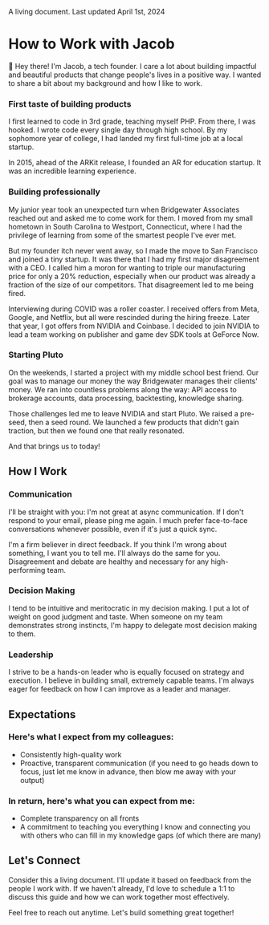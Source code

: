 

<div className="flex flex-col gap-3">
  <p className="text-xs">A living document. Last updated April 1st, 2024</p>
  <h1 className="text-3xl text-accent">How to Work with Jacob</h1>
  <p>
    👋 Hey there! I&apos;m Jacob, a <Age /> tech founder. I care a lot about
    building impactful and beautiful products that change people&apos;s lives in
    a positive way. I wanted to share a bit about my background and how I like
    to work.
  </p>
</div>

### First taste of building products

I first learned to code in 3rd grade, teaching myself PHP. From there, I was hooked. I wrote code every single day through high school. By my sophomore year of college, I had landed my first full-time job at a local startup.

In 2015, ahead of the ARKit release, I founded an AR for education startup. It was an incredible learning experience.

### Building professionally

My junior year took an unexpected turn when Bridgewater Associates reached out and asked me to come work for them. I moved from my small hometown in South Carolina to Westport, Connecticut, where I had the privilege of learning from some of the smartest people I've ever met.

But my founder itch never went away, so I made the move to San Francisco and joined a tiny startup. It was there that I had my first major disagreement with a CEO. I called him a moron for wanting to triple our manufacturing price for only a 20% reduction, especially when our product was already a fraction of the size of our competitors. That disagreement led to me being fired.

Interviewing during COVID was a roller coaster. I received offers from Meta, Google, and Netflix, but all were rescinded during the hiring freeze. Later that year, I got offers from NVIDIA and Coinbase. I decided to join NVIDIA to lead a team working on publisher and game dev SDK tools at GeForce Now.

### Starting Pluto

On the weekends, I started a project with my middle school best friend. Our goal was to manage our money the way Bridgewater manages their clients' money. We ran into countless problems along the way: API access to brokerage accounts, data processing, backtesting, knowledge sharing.

Those challenges led me to leave NVIDIA and start Pluto. We raised a pre-seed, then a seed round. We launched a few products that didn't gain traction, but then we found one that really resonated.

And that brings us to today!

## How I Work

### Communication

I'll be straight with you: I'm not great at async communication. If I don't respond to your email, please ping me again. I much prefer face-to-face conversations whenever possible, even if it's just a quick sync.

I'm a firm believer in direct feedback. If you think I'm wrong about something, I want you to tell me. I'll always do the same for you. Disagreement and debate are healthy and necessary for any high-performing team.

### Decision Making

I tend to be intuitive and meritocratic in my decision making. I put a lot of weight on good judgment and taste. When someone on my team demonstrates strong instincts, I'm happy to delegate most decision making to them.

### Leadership

I strive to be a hands-on leader who is equally focused on strategy and execution. I believe in building small, extremely capable teams. I'm always eager for feedback on how I can improve as a leader and manager.

## Expectations

### Here's what I expect from my colleagues:

- Consistently high-quality work
- Proactive, transparent communication (if you need to go heads down to focus, just let me know in advance, then blow me away with your output)

### In return, here's what you can expect from me:

- Complete transparency on all fronts
- A commitment to teaching you everything I know and connecting you with others who can fill in my knowledge gaps (of which there are many)

## Let's Connect

Consider this a living document. I'll update it based on feedback from the people I work with. If we haven't already, I'd love to schedule a 1:1 to discuss this guide and how we can work together most effectively.

Feel free to reach out anytime. Let's build something great together!
